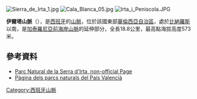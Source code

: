 [[Image:Sierra_de_Irta_1.jpg|right]]
[[Image:Cala_Blanca_05.jpg|thumb]]
[[Image:Irta_i_Peniscola.JPG|thumb]]

{{Coord|40|19|52|N|0|19|9|E|display=title}}

'''伊爾塔山脈'''（{{lang-ca|Serra d'Irta}}），是[[西班牙|西班牙]]的[[山脈|山脈]]，位於該國東部[[華倫西亞自治區|華倫西亞自治區]]，處於[[比納羅斯|比納羅斯]]以南，是[[加泰羅尼亞前海岸山脈|加泰羅尼亞前海岸山脈]]的延伸部分，全長18.8公里，最高點海拔高度573米。

==參考資料==
*[https://web.archive.org/web/20140923051453/http://www.sierrairta.com/ Parc Natural de la Serra d'Irta, non-official Page]
*[http://parquesnaturales.gva.es/v/espnaturales.htm Pàgina dels parcs naturals del País Valencià] {{Wayback|url=http://parquesnaturales.gva.es/v/espnaturales.htm |date=20100930001757 }}

{{Spain-geo-stub}}
[[Category:西班牙山脈|Category:西班牙山脈]]